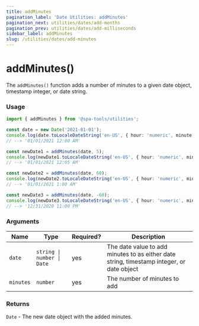 ```yaml
---
title: addMinutes
pagination_label: 'Date Utilities: addMinutes'
pagination_next: utilities/dates/add-months
pagination_prev: utilities/dates/add-milliseconds
sidebar_label: addMinutes
slug: /utilities/dates/add-minutes
---
```



<PackageCaption packageName='@spa-tools/utilities' />

# addMinutes()

The `addMinutes()` function adds a number of minutes to a given date object,
timestamp integer, or date string.

### Usage

```ts
import { addMinutes } from '@spa-tools/utilities';

const date = new Date('2021-01-01');
console.log(date.toLocaleDateString('en-US', { hour: 'numeric', minute: 'numeric' }));
// --> '01/01/2021 12:00 AM'

const newDate1 = addMinutes(date, 5);
console.log(newDate1.toLocaleDateString('en-US', { hour: 'numeric', minute: 'numeric' }));
// --> '01/01/2021 12:05 AM'

const newDate2 = addMinutes(date, 60);
console.log(newDate2.toLocaleDateString('en-US', { hour: 'numeric', minute: 'numeric' }));
// --> '01/01/2021 1:00 AM'

const newDate3 = addMinutes(date, -60);
console.log(newDate3.toLocaleDateString('en-US', { hour: 'numeric', minute: 'numeric' }));
// --> '12/31/2020 11:00 PM'
```

### Arguments

| Name      | Type                       | Required? | Description                                                                               |
| --------- | -------------------------- | --------- | ----------------------------------------------------------------------------------------- |
| `date`    | `string \| number \| Date` | yes       | The date value to add minutes to as either date string, timestamp integer, or date object |
| `minutes` | `number`                   | yes       | The number of minutes to add                                                              |

### Returns

`Date` - The new date object with the added minutes.
